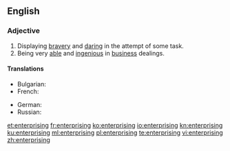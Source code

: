 ==English==

===Adjective===
{{en-adj}}

# Displaying [[brave]]ry and [[daring]] in the attempt of some task.
# Being very [[able]] and [[ingenious]] in [[business]] dealings.

====Translations====
{{trans-top| Being very [[able]] and [[ingenious]] in [[business]] dealings.}}
* Bulgarian: {{t+|bg|предприемчив|tr=predpriémčiv|sc=Cyrl}}
* French: {{t+|fr|entreprenant}}
{{trans-mid}}
* German: {{t|de|unternehmungslustig}}
* Russian: {{t+|ru|предприи́мчивый}}
{{trans-bottom}}

[[et:enterprising]]
[[fr:enterprising]]
[[ko:enterprising]]
[[io:enterprising]]
[[kn:enterprising]]
[[ku:enterprising]]
[[ml:enterprising]]
[[pl:enterprising]]
[[te:enterprising]]
[[vi:enterprising]]
[[zh:enterprising]]